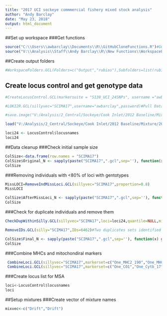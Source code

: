 ```yaml
---
title: "2017 UCI sockeye commmercial fishery mixed stock analysis"
author: "Andy Barclay"
date: "May 23, 2018"
output: html_document
---
```


##Set up workspace
###Get functions
```r

source("C:\\Users\\awbarclay\\Documents\\R\\GitHubCloneFunctions.R")#GCL functions
source("V:\\Analysis\\Staff\\Andy Barclay\\R\\New Functions\\WorkspaceFolders.GCL.R")#A function I wrote

```

##Create output folders 
```r
#WorkspaceFolders.GCL(Folders=c("Output","rubias"),Subfolders=list(rubias=c("baseline","mixture","output")),wd=getwd())

```

## Create locus control and get genotype data

```r

#CreateLocusControl.GCL(markersuite = "S138_UCI_24SNPs", username ="awbarclay", password = password)#Locus control

#LOKI2R.GCL(sillyvec="SCIMA17",username="awbarclay",password)#Pull Data from LOKI

#save.image("V:/Analysis/2_Central/Sockeye/Cook Inlet/2012 Baseline/Mixture/2017 UCIfisheryMixtures/UCI_Sockeye_2017/UCI_Sockeye_2017.Rdata")

load("V:/Analysis/2_Central/Sockeye/Cook Inlet/2012 Baseline/Mixture/2017 UCIfisheryMixtures/UCI_Sockeye_2017/UCI_Sockeye_2017.Rdata")

loci24 <- LocusControl$locusnames
loci24

```

##Data cleanup
###Check initial sample size
```r

ColSize<-data.frame(row.names = "SCIMA17")
ColSize$Original_N <- sapply(paste("SCIMA17",".gcl",sep=''), function(x) get(x)$n)
ColSize

```

###Removing individuals with <80% of loci with gentotypes
```r

MissLOCI=RemoveIndMissLoci.GCL(sillyvec="SCIMA17",proportion=0.8)
MissLOCI

ColSize$AfterMissLoci_N <- sapply(paste("SCIMA17",".gcl",sep=''), function(x) get(x)$n)
ColSize

```

###Check for duplicate individuals and remove them

```r

CheckDupWithinSilly.GCL(sillyvec="SCIMA17",loci=loci24,quantile=NULL,minproportion=0.99)

RemoveIDs.GCL(silly="SCIMA17",IDs=6462)#Two duplicates sets identified but remove only one from the set with IDs that are close

ColSize$Final_N <- sapply(paste("SCIMA17",".gcl",sep=''), function(x) get(x)$n)
ColSize

```

###Combine MHCs and mitochondiral markers

```r

 CombineLoci.GCL(sillyvec="SCIMA17",markerset=c("One_MHC2_190","One_MHC2_251"),update=TRUE)
 CombineLoci.GCL(sillyvec="SCIMA17",markerset=c("One_CO1","One_Cytb_17","One_Cytb_26"),update=TRUE)

```

###Create locus list for MSA
```r

loci<-LocusControl$locusnames
loci

```

##Setup mixtures
###Create vector of mixture names
```r

mixvec<-c("Drift","Drift")

```



